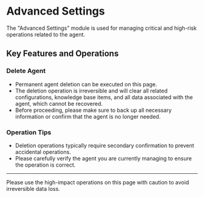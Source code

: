 # Advanced Settings

The "Advanced Settings" module is used for managing critical and high-risk operations related to the agent.

## Key Features and Operations

### Delete Agent

- Permanent agent deletion can be executed on this page.
- The deletion operation is irreversible and will clear all related configurations, knowledge base items, and all data associated with the agent, which cannot be recovered.
- Before proceeding, please make sure to back up all necessary information or confirm that the agent is no longer needed.

### Operation Tips

- Deletion operations typically require secondary confirmation to prevent accidental operations.
- Please carefully verify the agent you are currently managing to ensure the operation is correct.

---

Please use the high-impact operations on this page with caution to avoid irreversible data loss.
